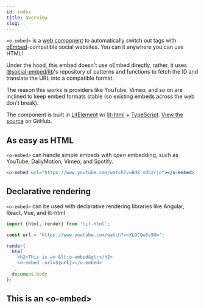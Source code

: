 ```yaml
---
id: index
title: Overview
slug: .
---
```


`<o-embed>` is a [web component] to automatically switch out tags with
[oEmbed]-compatible social websites. You can it anywhere you can use HTML!

Under the hood, this embed doesn't use oEmbed directly, rather, it uses [@social-embed/lib](../lib/index.mdx)'s
repository of patterns and functions to fetch the ID and translate the URL into a compatible format.

The reason this works is providers like YouTube, Vimeo, and so on are inclined to keep embed
formats stable (so existing embeds across the web don't break).

The component is built in [LitElement] w/ [lit-html] + [TypeScript]. [View the source](https://github.com/social-embed/social-embed/tree/master/packages/wc) on GitHub.

[web component]: https://developer.mozilla.org/en-US/docs/Web/Web_Components
[oembed]: https://oembed.com/
[LitElement]: https://lit-element.polymer-project.org/
[lit-html]: https://lit-html.polymer-project.org/
[TypeScript]: https://www.typescriptlang.org/

## As easy as HTML

`<o-embed>` can handle simple embeds with _open_ embedding, such as YouTube, DailyMotion,
Vimeo, and Spotify.

```jsx live
<o-embed url="https://www.youtube.com/watch?v=Bd8_vO5zrjo"></o-embed>
```

## Declarative rendering

`<o-embed>` can be used with declarative rendering libraries like Angular, React, Vue, and lit-html

```js
import {html, render} from 'lit-html';

const url = 'https://www.youtube.com/watch?v=XLOCQw5s9Uw';

render(
  html`
    <h2>This is an &lt;o-embed&gt;</h2>
    <o-embed .url=${url}></o-embed>
  `,
  document.body
);
```

<h2>This is an &lt;o-embed&gt;</h2>
<o-embed url="https://www.youtube.com/watch?v=XLOCQw5s9Uw"></o-embed>
